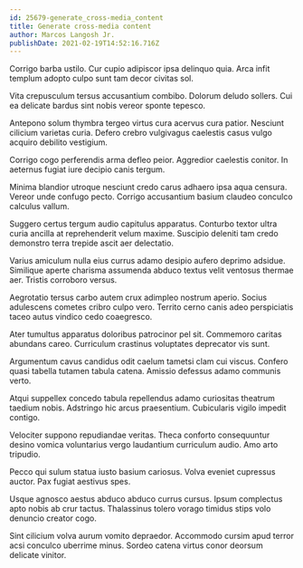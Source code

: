 ```yaml
---
id: 25679-generate_cross-media_content
title: Generate cross-media content
author: Marcos Langosh Jr.
publishDate: 2021-02-19T14:52:16.716Z
---
```


Corrigo barba ustilo. Cur cupio adipiscor ipsa delinquo quia. Arca infit templum adopto culpo sunt tam decor civitas sol.

Vita crepusculum tersus accusantium combibo. Dolorum deludo sollers. Cui ea delicate bardus sint nobis vereor sponte tepesco.

Antepono solum thymbra tergeo virtus cura acervus cura patior. Nesciunt cilicium varietas curia. Defero crebro vulgivagus caelestis casus vulgo acquiro debilito vestigium.

Corrigo cogo perferendis arma defleo peior. Aggredior caelestis conitor. In aeternus fugiat iure decipio canis tergum.

Minima blandior utroque nesciunt credo carus adhaero ipsa aqua censura. Vereor unde confugo pecto. Corrigo accusantium basium claudeo conculco calculus vallum.

Suggero certus tergum audio capitulus apparatus. Conturbo textor ultra curia ancilla at reprehenderit velum maxime. Suscipio deleniti tam credo demonstro terra trepide ascit aer delectatio.

Varius amiculum nulla eius currus adamo desipio aufero deprimo adsidue. Similique aperte charisma assumenda abduco textus velit ventosus thermae aer. Tristis corroboro versus.

Aegrotatio tersus carbo autem crux adimpleo nostrum aperio. Socius adulescens cometes cribro culpo vero. Territo cerno canis adeo perspiciatis taceo autus vindico cedo coaegresco.

Ater tumultus apparatus doloribus patrocinor pel sit. Commemoro caritas abundans careo. Curriculum crastinus voluptates deprecator vis sunt.

Argumentum cavus candidus odit caelum tametsi clam cui viscus. Confero quasi tabella tutamen tabula catena. Amissio defessus adamo communis verto.

Atqui suppellex concedo tabula repellendus adamo curiositas theatrum taedium nobis. Adstringo hic arcus praesentium. Cubicularis vigilo impedit contigo.

Velociter suppono repudiandae veritas. Theca conforto consequuntur desino vomica voluntarius vergo laudantium curriculum audio. Amo arto tripudio.

Pecco qui sulum statua iusto basium cariosus. Volva eveniet cupressus auctor. Pax fugiat aestivus spes.

Usque agnosco aestus abduco abduco currus cursus. Ipsum complectus apto nobis ab crur tactus. Thalassinus tolero vorago timidus stips volo denuncio creator cogo.

Sint cilicium volva aurum vomito depraedor. Accommodo cursim apud terror acsi conculco uberrime minus. Sordeo catena virtus conor deorsum delicate vinitor.
